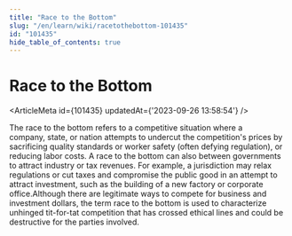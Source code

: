 ```yaml
---
title: "Race to the Bottom"
slug: "/en/learn/wiki/racetothebottom-101435"
id: "101435"
hide_table_of_contents: true
---
```



# Race to the Bottom

<ArticleMeta id={101435} updatedAt={'2023-09-26 13:58:54'} />
<div className='border-solid border-b border-t-0 my-4 border-[var(--ifm-color-gray-300)]' />

The race to the bottom refers to a competitive situation where a company, state, or nation attempts to undercut the competition's prices by sacrificing quality standards or worker safety (often defying regulation), or reducing labor costs. A race to the bottom can also between governments to attract industry or tax revenues. For example, a jurisdiction may relax regulations or cut taxes and compromise the public good in an attempt to attract investment, such as the building of a new factory or corporate office.Although there are legitimate ways to compete for business and investment dollars, the term race to the bottom is used to characterize unhinged tit-for-tat competition that has crossed ethical lines and could be destructive for the parties involved.
